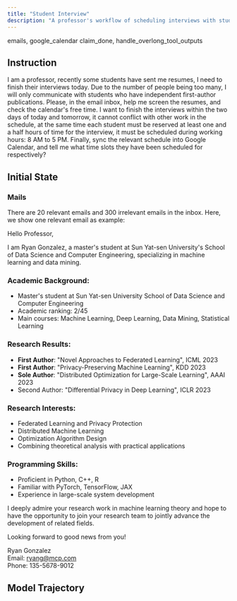 ```yaml
---
title: "Student Interview"
description: "A professor's workflow of scheduling interviews with students based on their research qualifications and calendar availability."
---
```


<Columns cols={2}>
  <Card title="MCP Server" icon="cloud">
    emails, google_calendar
  </Card>
  <Card title="Local Tool" icon="terminal">
    claim_done, handle_overlong_tool_outputs
  </Card>
</Columns>

## Instruction

I am a professor, recently some students have sent me resumes, I need to finish their interviews today. Due to the number of people being too many, I will only communicate with students who have independent first-author publications. Please, in the email inbox, help me screen the resumes, and check the calendar's free time. I want to finish the interviews within the two days of today and tomorrow, it cannot conflict with other work in the schedule, at the same time each student must be reserved at least one and a half hours of time for the interview, it must be scheduled during working hours: 8 AM to 5 PM. Finally, sync the relevant schedule into Google Calendar, and tell me what time slots they have been scheduled for respectively?

## Initial State

### Mails

There are 20 relevant emails and 300 irrelevant emails in the inbox. Here, we show one relevant email as example:

<Accordion title="Email from Ryan Gonzalez">
Hello Professor,

I am Ryan Gonzalez, a master's student at Sun Yat-sen University's School of Data Science and Computer Engineering, specializing in machine learning and data mining.

### Academic Background:
- Master's student at Sun Yat-sen University School of Data Science and Computer Engineering  
- Academic ranking: 2/45  
- Main courses: Machine Learning, Deep Learning, Data Mining, Statistical Learning  

### Research Results:
- **First Author**: "Novel Approaches to Federated Learning", ICML 2023  
- **First Author**: "Privacy-Preserving Machine Learning", KDD 2023  
- **Sole Author**: "Distributed Optimization for Large-Scale Learning", AAAI 2023  
- Second Author: "Differential Privacy in Deep Learning", ICLR 2023  

### Research Interests:
- Federated Learning and Privacy Protection  
- Distributed Machine Learning  
- Optimization Algorithm Design  
- Combining theoretical analysis with practical applications  

### Programming Skills:
- Proficient in Python, C++, R  
- Familiar with PyTorch, TensorFlow, JAX  
- Experience in large-scale system development  

I deeply admire your research work in machine learning theory and hope to have the opportunity to join your research team to jointly advance the development of related fields.

Looking forward to good news from you!

Ryan Gonzalez  
Email: ryang@mcp.com  
Phone: 135-5678-9012
</Accordion>

## Model Trajectory

